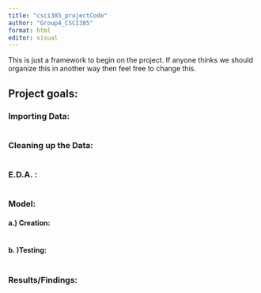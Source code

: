 ---
title: "csci385_projectCode"
author: "Group4_CSCI385"
format: html
editor: visual
---

This is just a framework to begin on the project. If anyone thinks we should organize this in another way then feel free to change this.

## Project goals: 

### Importing Data:

```{r}

```

### Cleaning up the Data:

```{r}

```

### E.D.A. :

```{r}

```

### Model:

#### a.) Creation:

```{r}

```

#### b. )Testing:

```{r}

```

### Results/Findings: 
